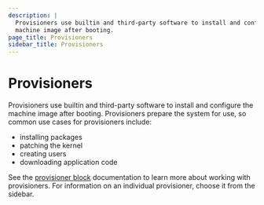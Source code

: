 ```yaml
---
description: |
  Provisioners use builtin and third-party software to install and configure the
  machine image after booting.
page_title: Provisioners
sidebar_title: Provisioners
---
```


# Provisioners

Provisioners use builtin and third-party software to install and configure the
machine image after booting. Provisioners prepare the system for use, so common
use cases for provisioners include:

- installing packages
- patching the kernel
- creating users
- downloading application code

See the [provisioner block](/docs/templates/hcl_templates/blocks/build/provisioner) documentation to learn more
about working with provisioners. For information on an individual provisioner,
choose it from the sidebar.

